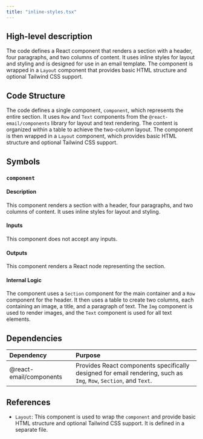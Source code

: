 ```yaml
---
title: "inline-styles.tsx"
---
```


## High-level description
The code defines a React component that renders a section with a header, four paragraphs, and two columns of content. It uses inline styles for layout and styling and is designed for use in an email template. The component is wrapped in a `Layout` component that provides basic HTML structure and optional Tailwind CSS support.

## Code Structure
The code defines a single component, `component`, which represents the entire section. It uses `Row` and `Text` components from the `@react-email/components` library for layout and text rendering. The content is organized within a table to achieve the two-column layout. The component is then wrapped in a `Layout` component, which provides basic HTML structure and optional Tailwind CSS support.

## Symbols

### `component`
#### Description
This component renders a section with a header, four paragraphs, and two columns of content. It uses inline styles for layout and styling.

#### Inputs
This component does not accept any inputs.

#### Outputs
This component renders a React node representing the section.

#### Internal Logic
The component uses a `Section` component for the main container and a `Row` component for the header. It then uses a table to create two columns, each containing an image, a title, and a paragraph of text. The `Img` component is used to render images, and the `Text` component is used for all text elements.

## Dependencies
| Dependency | Purpose |
|:-----------|:--------|
| @react-email/components | Provides React components specifically designed for email rendering, such as `Img`, `Row`, `Section`, and `Text`. |

## References
- `Layout`: This component is used to wrap the `component` and provide basic HTML structure and optional Tailwind CSS support. It is defined in a separate file. 
